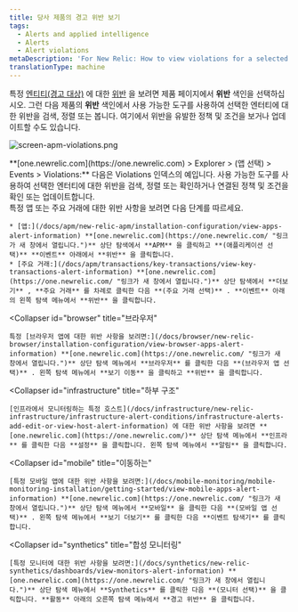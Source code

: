 ```yaml
---
title: 당사 제품의 경고 위반 보기
tags:
  - Alerts and applied intelligence
  - Alerts
  - Alert violations
metaDescription: 'For New Relic: How to view violations for a selected entity in its dedicated UI instead of in the alerts UI.'
translationType: machine
---
```



특정 [엔티티(경고 대상)](/docs/using-new-relic/welcome-new-relic/get-started/glossary#alert-entity) 에 대한 [위반](/docs/using-new-relic/welcome-new-relic/get-started/glossary#alert-violation) 을 보려면 제품 페이지에서 **위반** 색인을 선택하십시오. 그런 다음 제품의 **위반** 색인에서 사용 가능한 도구를 사용하여 선택한 엔터티에 대한 위반을 검색, 정렬 또는 봅니다. 여기에서 위반을 유발한 정책 및 조건을 보거나 업데이트할 수도 있습니다.

<img
  title="screen-apm-violations.png"
  alt="screen-apm-violations.png"
  src={screenApmViolations0}
/>

<figcaption>
  **[one.newrelic.com](https://one.newrelic.com) > Explorer > (앱 선택) > Events > Violations:** 다음은 Violations 인덱스의 예입니다. 사용 가능한 도구를 사용하여 선택한 엔터티에 대한 위반을 검색, 정렬 또는 확인하거나 연결된 정책 및 조건을 확인 또는 업데이트합니다.
</figcaption>

<CollapserGroup>
  <Collapser
    id="apm"
    title="APM"
  >
    특정 앱 또는 주요 거래에 대한 위반 사항을 보려면 다음 단계를 따르세요.

    * [앱:](/docs/apm/new-relic-apm/installation-configuration/view-apps-alert-information) **[one.newrelic.com](https://one.newrelic.com/ "링크가 새 창에서 열립니다.")** 상단 탐색에서 **APM** 을 클릭하고 **(애플리케이션 선택)** **이벤트** 아래에서 **위반** 을 클릭합니다.
    * [주요 거래:](/docs/apm/transactions/key-transactions/view-key-transactions-alert-information) **[one.newrelic.com](https://one.newrelic.com/ "링크가 새 창에서 열립니다.")** 상단 탐색에서 **더보기** , **주요 거래** 를 차례로 클릭한 다음 **(주요 거래 선택)** . **이벤트** 아래의 왼쪽 탐색 메뉴에서 **위반** 을 클릭합니다.
  </Collapser>

  <Collapser
    id="browser"
    title="브라우저"
  >
    특정 [브라우저 앱에 대한 위반 사항을 보려면:](/docs/browser/new-relic-browser/installation-configuration/view-browser-apps-alert-information) **[one.newrelic.com](https://one.newrelic.com/ "링크가 새 창에서 열립니다.")** 상단 탐색 메뉴에서 **브라우저** 를 클릭한 다음 **(브라우저 앱 선택)** . 왼쪽 탐색 메뉴에서 **보기 이동** 을 클릭하고 **위반** 을 클릭합니다.
  </Collapser>

  <Collapser
    id="infrastructure"
    title="하부 구조"
  >
    [인프라에서 모니터링하는 특정 호스트](/docs/infrastructure/new-relic-infrastructure/infrastructure-alert-conditions/infrastructure-alerts-add-edit-or-view-host-alert-information) 에 대한 위반 사항을 보려면 **[one.newrelic.com](https://one.newrelic.com/)** 상단 탐색 메뉴에서 **인프라** 를 클릭한 다음 **설정** 을 클릭합니다. 왼쪽 탐색 메뉴에서 **알림** 을 클릭합니다.
  </Collapser>

  <Collapser
    id="mobile"
    title="이동하는"
  >
    [특정 모바일 앱에 대한 위반 사항을 보려면:](/docs/mobile-monitoring/mobile-monitoring-installation/getting-started/view-mobile-apps-alert-information) **[one.newrelic.com](https://one.newrelic.com/ "링크가 새 창에서 열립니다.")** 상단 탐색 메뉴에서 **모바일** 을 클릭한 다음 **(모바일 앱 선택)** . 왼쪽 탐색 메뉴에서 **보기 더보기** 를 클릭한 다음 **이벤트 탐색기** 를 클릭합니다.
  </Collapser>

  <Collapser
    id="synthetics"
    title="합성 모니터링"
  >
    [특정 모니터에 대한 위반 사항을 보려면:](/docs/synthetics/new-relic-synthetics/dashboards/view-monitors-alert-information) **[one.newrelic.com](https://one.newrelic.com/ "링크가 새 창에서 열립니다.")** 상단 탐색 메뉴에서 **Synthetics** 를 클릭한 다음 **(모니터 선택)** 을 클릭합니다. **활동** 아래의 오른쪽 탐색 메뉴에서 **경고 위반** 을 클릭합니다.
  </Collapser>
</CollapserGroup>